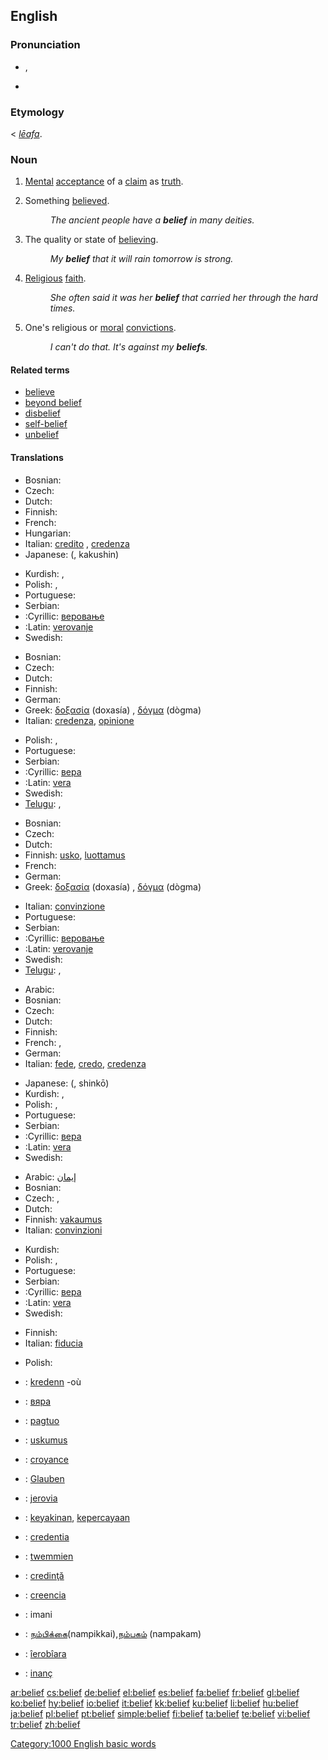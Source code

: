 ==English==

===Pronunciation===
* {{IPA|/bɪˈliːf/}}, {{SAMPA|/bI"li:f/}}
* {{audio|en-us-belief.ogg|Audio (US)}}

===Etymology===
{{ME.}} < {{OE.}} ''[[lēafa]]''.

===Noun===
{{en-noun}}

# [[mental|Mental]] [[acceptance]] of a [[claim]] as [[truth]].
# {{countable}} Something [[believe]]d.
#: ''The ancient people have a '''belief''' in many deities.''
# {{uncountable}} The quality or state of [[believe|believing]].
#: ''My '''belief''' that it will rain tomorrow is strong.''
# {{uncountable}} [[religious|Religious]] [[faith]].
#: ''She often said it was her '''belief''' that carried her through the hard times.''
# {{in plural}} One's religious or [[moral]] [[convictions]].
#: ''I can't do that.  It's against my '''beliefs'''.''

====Related terms====
* [[believe]]
* [[beyond belief]]
* [[disbelief]]
* [[ self-belief]]
* [[unbelief]]

====Translations====
{{trans-top|mental acceptance of a claim as truth}}
* Bosnian: {{t-|bs|vjerovanje|n}}
* Czech: {{t-|cs|víra|f}}
* Dutch: {{t+|nl|geloof|n}}
* Finnish: {{t+|fi|usko}}
* French: {{t+|fr|croyance|f}}
* Hungarian: {{t+|hu|hit}}
* Italian: [[credito]] {{m}}, [[credenza]] {{f}}
* Japanese: {{Jpan|[[確信]]}} ({{Jpan|[[かくしん]]}}, kakushin)
{{trans-mid}}
* Kurdish: {{KUchar|[[باوه‌ر]]}}, {{KUchar|[[بروا]]}}
* Polish: {{t|pl|wiara|f}}, {{t|pl|wierzenie|n}}
* Portuguese: {{t+|pt|crença|f}}
* Serbian:
* :Cyrillic: [[веровање]] {{n}}
* :Latin: [[verovanje]] {{n}}
* Swedish: {{t+|sv|tro|c}}
{{trans-bottom}}

{{trans-top|something believed}}
* Bosnian: {{t-|bs|vjera|f}}
* Czech: {{t-|cs|víra|f}}
* Dutch: {{t+|nl|geloof|f}}
* Finnish: {{t+|fi|usko}}
* German: {{t+|de|Glaube|m}}
* Greek: [[δοξασία]] (doxasía) {{f}}, [[δόγμα]] (dògma) {{n}}
* Italian: [[credenza]], [[opinione]]
{{trans-mid}}
* Polish: {{t|pl|wiara|f}}, {{t|pl|wierzenie|n}}
* Portuguese: {{t+|pt|crença|f}}
* Serbian:
* :Cyrillic: [[вера]] {{f}}
* :Latin: [[vera]] {{f}}
* Swedish: {{t+|sv|tro|c}}
* [[Telugu]]: {{t|te|నమ్మకము|tr=nammakamu}}, {{t|te|విశ్వాసము|tr=viswaasamu}}
{{trans-bottom}}

{{trans-top|the quality or state of believing}}
* Bosnian: {{t-|bs|vjerovanje|n}}
* Czech: {{t-|cs|víra|f}}
* Dutch: {{t+|nl|geloof|f}}
* Finnish: [[usko]], [[luottamus]]
* French: {{t+|fr|conviction|f}}
* German: {{t+|de|Glaube|m}}
* Greek: [[δοξασία]] (doxasía) {{f}}, [[δόγμα]] (dògma) {{n}}
{{trans-mid}}
* Italian: [[convinzione]] {{f}}
* Portuguese: {{t+|pt|crença|f}}
* Serbian:
* :Cyrillic: [[веровање]] {{n}}
* :Latin: [[verovanje]] {{n}}
* Swedish: {{t+|sv|tro|c}}
* [[Telugu]]: {{t|te|sc=Telu|నమ్మకము|tr=nammakamu}}, {{t|te|sc=Telu|విశ్వాసము|tr=viswaasamu}}
{{trans-bottom}}

{{trans-top|religious faith}}
* Arabic: {{t+|ar|عقيدة|sc=Arab}}
* Bosnian: {{t-|bs|vjera|f}}
* Czech: {{t-|cs|víra|f}}
* Dutch: {{t+|nl|geloof|f}}
* Finnish: {{t+|fi|usko}}
* French: {{t+|fr|foi|f}}, {{t+|fr|croyance|f}}
* German: {{t+|de|Glaube|m}}
* Italian: [[fede]], [[credo]], [[credenza]]
{{trans-mid}}
* Japanese: {{Jpan|[[信仰]]}} ({{Jpan|[[しんこう]]}}, shinkō)
* Kurdish: {{KUchar|[[بڕوا]]}}, {{KUchar|[[باوه‌ر]]}}
* Polish: {{t|pl|wiara|f}}, {{t|pl|wierzenie|n}}
* Portuguese: {{t+|pt|crença|f}}
* Serbian:
* :Cyrillic: [[вера]] {{f}}
* :Latin: [[vera]] {{f}}
* Swedish: {{t+|sv|tro|c}}
{{trans-bottom}}

{{trans-top|religious or moral convictions}}
* Arabic: [[إیمان]]
* Bosnian: {{t-|bs|vjera|f}}
* Czech: {{t-|cs|přesvědčení|n}}, {{t-|cs|víra|f}}
* Dutch: {{t+|nl|geloof|f}}
* Finnish: [[vakaumus]]
* Italian: [[convinzioni]] {{p}} {{f}}
{{trans-mid}}
* Kurdish: {{KUchar|[[بڕوا]]}}{{KUchar|[[باوه‌ر]]}}
* Polish: {{t|pl|wiara|f}}, {{t|pl|wierzenie|n}}
* Portuguese: {{t+|pt|crença|f}}
* Serbian:
* :Cyrillic: [[вера]] {{f}}
* :Latin: [[vera]] {{f}}
* Swedish: {{t+|sv|tro|c}}
{{trans-bottom}}

{{trans-top|a wishing of case or circumstance to be true}}
* Finnish: {{t+|fi|usko}}
* Italian: [[fiducia]] {{f}}
{{trans-mid}}
* Polish: {{t|pl|wiara|f}}
{{trans-bottom}}

{{checktrans-top}}
* {{ttbc|Breton}}: [[kredenn]] {{f}} -où
* {{ttbc|Bulgarian}}: [[вяра]] {{f}}
* {{ttbc|Cebuano}}: [[pagtuo]]
* {{ttbc|Estonian}}: [[uskumus]]
* {{ttbc|French}}: [[croyance]] {{f}}
* {{ttbc|German}}: [[Glauben]] {{m}}
* {{ttbc|Guaraní}}: [[jerovia]]
* {{ttbc|Indonesian}}: [[yakin|keyakinan]], [[percaya|kepercayaan]]
* {{ttbc|Interlingua}}: [[credentia]]
{{checktrans-mid}}
* {{ttbc|Maltese}}: [[twemmien]]
* {{ttbc|Romanian}}: [[credinţă]] {{f}}
* {{ttbc|Spanish}}: [[creencia]]
* {{ttbc|Swahili}}: imani
* {{ttbc|Tamil}}: [[நம்பிக்கை]](nampikkai),[[நம்பகம்]] (nampakam)
* {{ttbc|Tupinambá}}: [[îerobîara]]
* {{ttbc|Turkish}}: [[inanç]]
{{checktrans-bottom}}

[[Category:1000 English basic words]]

[[ar:belief]]
[[cs:belief]]
[[de:belief]]
[[el:belief]]
[[es:belief]]
[[fa:belief]]
[[fr:belief]]
[[gl:belief]]
[[ko:belief]]
[[hy:belief]]
[[io:belief]]
[[it:belief]]
[[kk:belief]]
[[ku:belief]]
[[li:belief]]
[[hu:belief]]
[[ja:belief]]
[[pl:belief]]
[[pt:belief]]
[[simple:belief]]
[[fi:belief]]
[[ta:belief]]
[[te:belief]]
[[vi:belief]]
[[tr:belief]]
[[zh:belief]]